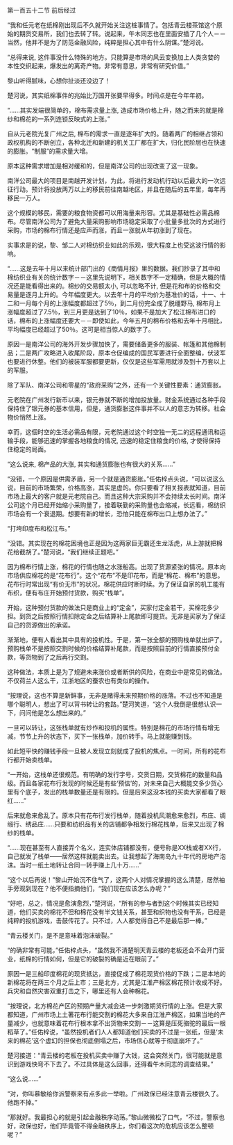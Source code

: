 

第一百五十二节 前后经过

“我和任元老在纸棉刚出现后不久就开始关注这桩事情了。包括青云楼茶馆这个原始的期货交易所，我们也去转了转。说起来，午木同志也在里面安插了几个人－－当然，他并不是为了防范金融风险，纯粹是担心其中有什么阴谋。”楚河说。

“总得来说, 这件事没什么特殊的地方。只能算是市场的风云变换加上人类贪婪的本性交织起来，爆发出的离奇产物。非常有意思，非常有研究价值。”

黎山听得腻味，心想你扯淡还没边了！

楚河说，其实纸棉事件的兆始比万国开张要早得多。时间点是在今年年初。

“……其实发端很简单的，棉布需求量上涨, 造成市场价格上升，随之而来的就是棉纱和棉花的一系列连锁反映式的上涨。”

自从元老院光复广州之后, 棉布的需求一直是逐年扩大的。随着两广的相继占领和政权机构的不断创立，各种北迁和新建的机关工厂都在扩大，归化民阶层也在快速的膨胀。“制服”的需求量大增。

原本这种需求增加是相对缓和的，但是南洋公司的出现改变了这一现象。

南洋公司最大的项目是南越开发计划，为此，将进行发动机行动以后最大的一次远征行动。预计将投放两万以上的移民前往南越地区，并且在随后的五年里，每年再移民一万人。

这个规模的移民，需要的粮食物资都可以用海量来形容。尤其是基础性必需品棉布。尽管南洋公司为了避免大量采购影响市场稳定采取了小批量多批次的方式进行采购，市场的棉布行情还是应声而涨，而且一涨就从年初涨到了现在。

实事求是的说，黎、邹二人对棉纺织业如此的乐观，很大程度上也受这波行情的影响。

“……这是去年十月以来统计部门出的《商情月报》里的数据。我们抄录了其中和棉纺织业有关的统计数字－－这里先说明下，相关数字不一定精确，但是大概的情况还是能看得出来的。棉纱的交易额太小, 可以忽略不计, 但是花和布的价格和交易量是逐月上升的。今年幅度更大。以去年十月的平均价为基准价的话，十一、十二和一月每个月的上涨幅度都超过了5％，到二月份完全成了脱缰野马, 棉布月上涨幅度超过了7.5％，到三月更是达到了10％，如果不是加大了松江棉布进口的话，棉布的上涨幅度还要大－－即使如此，今年五月的棉布价格和去年十月相比，平均幅度已经超过了50％。这可是相当惊人的数字了。

原因一是南洋公司的海外开发步骤加快了，需要储备更多的服装、帐篷和其他棉制品；二是两广攻略进入收尾阶段，原本仓促编成的国民军要进行全面整编，伏波军也要进行休整。他们的被装军服都要更新，仅仅是这些军需用就涉及到十万套以上的军服。

除了军队、南洋公司和零星的“政府采购”之外，还有一个关键性要素：通货膨胀。

元老院在广州发行新币以来，银元券就不断的增加投放量。财金系统通过各种手段保持住了银元券的基本信用，但是，通货膨胀这件事并不以人的意志为转移。社会物价悄然上涨。

幸而，这個时空的生活必需品有限，元老院通过这个时空独一无二的远程通讯和运输手段，能够迅速的掌握各地粮食的情况, 迅速的稳定住粮食的价格, 才使得保持住稳定的局面。

“这么说来, 棉产品的大涨, 其实和通货膨胀也有很大的关系……”

“没错，一个原因是供需矛盾，另一个就是通货膨胀。”任佑梓点头说，“可以说这么说，目前的市场繁荣，价格高涨，其实是虚的。你只要看了相关报表就知道，目前市场上最大的客户就是元老院自己。而且这种大宗采购并不会持续太长时间。南洋公司这个月已经开始缩小采购量了，接着联勤的采购量也会缩减，长远看，棉纺织市场会有一个衰退期。想要有新的增长，恐怕只能在棉布出口上想办法了。”

“打垮印度布和松江布。”

“没错。其实现在的棉花困境也正是因为这两家巨无霸还生龙活虎，从上游就把棉花给截胡了。”楚河说，“我们继续正题吧。”

因为棉布行情上涨，棉花的行情也随之水涨船高。出现了货源紧张的情况。原本向市场供应棉花的是“花布行”。这个“花布”不是印花布，而是“棉花、棉布”的意思。花布行时常出现“有价无市”的状况，棉花供应时断时续。为了保证自家的机工能有布织，便有布庄开始预付货款，购买“栈单”。

开始，这种预付货款的做法只是商业上的“定金”，买家付定金若干，买棉花多少担。到货之后按照行情扣除定金之后结算补上尾款即可提货。无非是买家为了保证自己的货源做出的承诺。

渐渐地，便有人看出其中具有的投机性。于是，第一张全额的预购栈单就出炉了。预购栈单不是按照交割时候的价格结算补尾款，而是按照目前的行情直接预付全款，等货物到了之后再行交割。

这种做法，本质上是为了规避未来涨价或者断供的风险，在商业中是常见的做法。不仅荷兰人这么干，江浙地区的蚕农也有类似的操作。

“按理说，这也不算是新鲜事，无非是赌得未来预期价格的涨落。不过也不知道是哪个聪明人，想出了可以背书转让的套路。”楚河笑道，“这个人我倒是很想认识一下，问问他是怎么想出来的。”

一旦可以转让，这张栈单就有炒作和投机的属性。特别是棉花的市场行情有增无减，节节上升的状态下，买下一张栈单，加价转手。马上就能赚到钱。

如此短平快的赚钱手段一旦被人发现立刻就成了投机的焦点。一时间，所有的花布行都开始卖栈单。

“一开始，这栈单还很规范。有明确的发行字号，交货日期，交货棉花的数量和品级。而且各家花布行发现的时候还是有些‘预估’的，对未来自己大概能交多少货心里有个底子，发出的栈单数量还是有限的。但是后来这没本钱的买卖大家都看了眼红……”

后来就愈来愈乱了。原本只有花布行发行栈单，随着投机风潮愈来愈烈，布庄、绸缎行、绣品庄……只要和纺织品有关的店铺都争相发行棉花栈单，后来又出现了棉纱的栈单。

“……现在甚至有人直接弄个名义，连实体店铺都没有，便号称是XX栈或者XX行，自己就发了栈单――居然这样就能卖出去。让我想起了海南岛九十年代的房地产泡沫。当时一纸土地转让合同一转手赚上几十万……”

“这个以后再说！”黎山开始沉不住气了，这两个人对情况掌握的这么清楚，居然袖手旁观到现在？他不便指摘他们，“我们现在应该怎么办呢？”

“好吧，总之，情况是愈演愈烈，”楚河说，“所有的参与者到这个时候其实已经知道，他们买卖的棉花不但和棉花没有半文钱关系，甚至和织物也没有干系，已经是纯粹的投机游戏，击鼓传花了。只不过，人人都觉得自己不是最后那一棒。”

“青云楼关门，是不是意味着泡沫破裂。”

“的确非常有可能，”任佑梓点头，“虽然我不清楚明天青云楼的老板还会不会开门营业，纸棉的行情如何，但是它的破裂的确是近在眼前了。”

原因一是三船印度棉花的现货抵达，直接促成了棉花现货价格的下跌；二是本地的新棉花将在两三个月之后上市；三是北方，尤其是江淮产棉区棉花预计收成不好。兵灾和自然灾害双重打击之下，哪里还有人会种棉花。

“按理说，北方棉花产区的预期产量大减会进一步刺激期货行情的上涨。但是大家都知道，广州市场上土著花布行能交割的棉花大多来自江淮产棉区，如果当地的产量减少，也就意味着花布行根本拿不出货物来交割－－这算是压死骆驼的最后一根稻草了。”任佑梓说，“虽然投机者们人人都知道他们买卖的不过是一张纸，但是‘未来的棉花’这个虚幻的担保也彻底倒塌之后，市场信心就等于彻底崩坏了。”

楚河接道：“青云楼的老板在投机买卖中赚了大钱，这会突然关门，很可能就是意识到游戏快弯不下去了。不过具体是这么回事，还得看午木同志的调查结果。”

“这么说……”

“对，你叫慕敏给你派警察来有点多此一举啦。广州政保已经注意青云楼很久了。他跑不掉。”

“那就好。我最担心的就是引起金融秩序动荡。”黎山微微松了口气，“不过，警察也好，政保也好，他们毕竟管不得金融秩序上，你们看这次的危机应该怎么整顿呢？”

